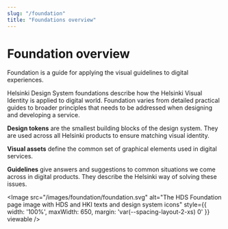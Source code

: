 ```yaml
---
slug: "/foundation"
title: "Foundations overview"
---
```



# Foundation overview

<LeadParagraph>Foundation is a guide for applying the visual guidelines to digital experiences.</LeadParagraph>

Helsinki Design System foundations describe how the <ExternalLink href="https://brand.hel.fi/en/">Helsinki Visual Identity</ExternalLink> is applied to digital world. Foundation varies from detailed practical guides to broader principles that needs to be addressed when designing and developing a service.

**Design tokens** are the smallest building blocks of the design system. They are used across all Helsinki products to ensure matching visual identity.

**Visual assets** define the common set of graphical elements used in digital services.

**Guidelines** give answers and suggestions to common situations we come across in digital products. They describe the Helsinki way of solving these issues.

<Image src="/images/foundation/foundation.svg" alt="The HDS Foundation page image with HDS and HKI texts and design system icons" style={{ width: '100%', maxWidth: 650, margin: 'var(--spacing-layout-2-xs) 0' }} viewable />
